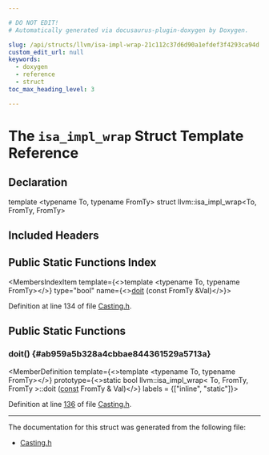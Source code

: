 ```yaml
---

# DO NOT EDIT!
# Automatically generated via docusaurus-plugin-doxygen by Doxygen.

slug: /api/structs/llvm/isa-impl-wrap-21c112c37d6d90a1efdef3f4293ca94d
custom_edit_url: null
keywords:
  - doxygen
  - reference
  - struct
toc_max_heading_level: 3

---
```





# The `isa_impl_wrap` Struct Template Reference

<DoxygenPage pluginConfig={pluginConfig}>



## Declaration

<CodeBlock>template &lt;typename To, typename FromTy&gt;
struct llvm::isa_impl_wrap&lt;To, FromTy, FromTy&gt;</CodeBlock>

## Included Headers

<IncludesList>
<IncludesListItem
  filePath="llvm/Support/Casting.h"
  permalink="/docs/api/files/include/include/llvm/include/llvm/support/casting-h"
  isLocal="true" />
</IncludesList>

## Public Static Functions Index

<MembersIndex>

<MembersIndexItem
  template={<>template &lt;typename To, typename FromTy&gt;</>}
  type="bool"
  name={<><a href="#ab959a5b328a4cbbae844361529a5713a">doit</a> (const FromTy &amp;Val)</>}>
</MembersIndexItem>

</MembersIndex>


Definition at line 134 of file <a href="/docs/api/files/include/include/llvm/include/llvm/support/casting-h">Casting.h</a>.

<SectionDefinition>

## Public Static Functions

### doit() {#ab959a5b328a4cbbae844361529a5713a}

<MemberDefinition
  template={<>template &lt;typename To, typename FromTy&gt;</>}
  prototype={<>static bool llvm::isa&#95;impl&#95;wrap&lt; To, FromTy, FromTy &gt;::doit (<a href="/docs/api/files/lib/lib/target/lib/target/aarch64/aarch64promoteconstant-cpp/#a90f8350fecae261c25be85d38b451bff">const</a> FromTy &amp; Val)</>}
  labels = {["inline", "static"]}>

Definition at line <a href="/docs/api/files/include/include/llvm/include/llvm/support/casting-h/#l00136">136</a> of file <a href="/docs/api/files/include/include/llvm/include/llvm/support/casting-h">Casting.h</a>.
</MemberDefinition>

</SectionDefinition>

<hr/>

The documentation for this struct was generated from the following file:

<ul>
<li><a href="/docs/api/files/include/include/llvm/include/llvm/support/casting-h">Casting.h</a></li>
</ul>

</DoxygenPage>
